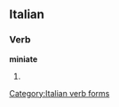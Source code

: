 ==Italian==

===Verb===
'''miniate'''

# {{form of|[[second-person|Second-person]] [[plural]] [[present subjunctive]]|[[minare#Italian|minare]]|lang=Italian}}

[[Category:Italian verb forms]]
